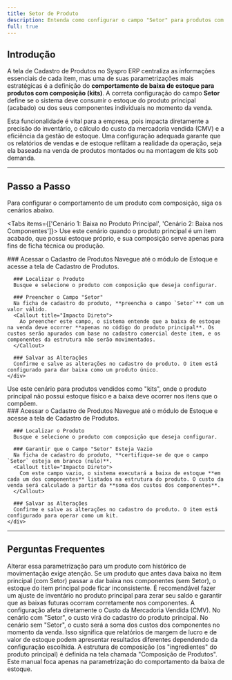 ```yaml
---
title: Setor de Produto
description: Entenda como configurar o campo "Setor" para produtos com composição (kits) no Syspro ERP e como isso impacta a baixa de estoque e apuração de custos.
full: true
---
```


## Introdução

A tela de Cadastro de Produtos no Syspro ERP centraliza as informações essenciais de cada item, mas uma de suas parametrizações mais estratégicas é a definição do **comportamento de baixa de estoque para produtos com composição (kits)**. A correta configuração do campo **Setor** define se o sistema deve consumir o estoque do produto principal (acabado) ou dos seus componentes individuais no momento da venda.

Esta funcionalidade é vital para a empresa, pois impacta diretamente a precisão do inventário, o cálculo do custo da mercadoria vendida (CMV) e a eficiência da gestão de estoque. Uma configuração adequada garante que os relatórios de vendas e de estoque reflitam a realidade da operação, seja ela baseada na venda de produtos montados ou na montagem de kits sob demanda.

---
## Passo a Passo

Para configurar o comportamento de um produto com composição, siga os cenários abaixo.

<Tabs items={['Cenário 1: Baixa no Produto Principal', 'Cenário 2: Baixa nos Componentes']}>
  <Tab value="Cenário 1: Baixa no Produto Principal">
    Use este cenário quando o produto principal é um item acabado, que possui estoque próprio, e sua composição serve apenas para fins de ficha técnica ou produção.
    <div className='fd-steps [&_h3]:fd-step'>
      ### Acessar o Cadastro de Produtos
      Navegue até o módulo de Estoque e acesse a tela de Cadastro de Produtos.
      
      ### Localizar o Produto
      Busque e selecione o produto com composição que deseja configurar.
      
      ### Preencher o Campo "Setor"
      Na ficha de cadastro do produto, **preencha o campo `Setor`** com um valor válido.
      <Callout title="Impacto Direto">
        Ao preencher este campo, o sistema entende que a baixa de estoque na venda deve ocorrer **apenas no código do produto principal**. Os custos serão apurados com base no cadastro comercial deste item, e os componentes da estrutura não serão movimentados.
      </Callout>
      
      ### Salvar as Alterações
      Confirme e salve as alterações no cadastro do produto. O item está configurado para dar baixa como um produto único.
    </div>
  </Tab>
  <Tab value="Cenário 2: Baixa nos Componentes">
    Use este cenário para produtos vendidos como "kits", onde o produto principal não possui estoque físico e a baixa deve ocorrer nos itens que o compõem.
    <div className='fd-steps [&_h3]:fd-step'>
      ### Acessar o Cadastro de Produtos
      Navegue até o módulo de Estoque e acesse a tela de Cadastro de Produtos.
      
      ### Localizar o Produto
      Busque e selecione o produto com composição que deseja configurar.
      
      ### Garantir que o Campo "Setor" Esteja Vazio
      Na ficha de cadastro do produto, **certifique-se de que o campo `Setor` esteja em branco (nulo)**.
      <Callout title="Impacto Direto">
        Com este campo vazio, o sistema executará a baixa de estoque **em cada um dos componentes** listados na estrutura do produto. O custo da venda será calculado a partir da **soma dos custos dos componentes**.
      </Callout>
      
      ### Salvar as Alterações
      Confirme e salve as alterações no cadastro do produto. O item está configurado para operar como um kit.
    </div>
  </Tab>
</Tabs>

---
## Perguntas Frequentes

<Accordions>
  <Accordion title="O que acontece se eu alterar essa configuração para um produto que já tem movimentação de estoque?">
    Alterar essa parametrização para um produto com histórico de movimentação exige atenção. Se um produto que antes dava baixa no item principal (com Setor) passar a dar baixa nos componentes (sem Setor), o estoque do item principal pode ficar inconsistente. É recomendável fazer um ajuste de inventário no produto principal para zerar seu saldo e garantir que as baixas futuras ocorram corretamente nos componentes.
  </Accordion>
  <Accordion title="Como essa configuração afeta meus relatórios de vendas e de custos?">
    A configuração afeta diretamente o Custo da Mercadoria Vendida (CMV). No cenário com "Setor", o custo virá do cadastro do produto principal. No cenário sem "Setor", o custo será a soma dos custos dos componentes no momento da venda. Isso significa que relatórios de margem de lucro e de valor de estoque podem apresentar resultados diferentes dependendo da configuração escolhida.
  </Accordion>
  <Accordion title="Onde eu cadastro a composição de um produto?">
    A estrutura de composição (os "ingredientes" do produto principal) é definida na tela chamada "Composição de Produtos". Este manual foca apenas na parametrização do comportamento da baixa de estoque.
  </Accordion>
</Accordions>
